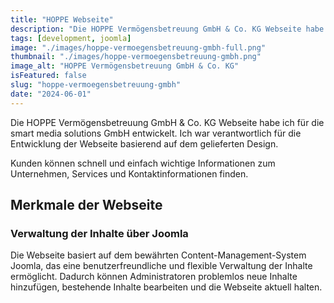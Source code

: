 ---
title: "HOPPE Webseite"
description: "Die HOPPE Vermögensbetreuung GmbH & Co. KG Webseite habe ich für die smart media solutions GmbH entwickelt."
tags: [development, joomla]
image: "./images/hoppe-vermoegensbetreuung-gmbh-full.png"
thumbnail: "./images/hoppe-vermoegensbetreuung-gmbh.png"
image_alt: "HOPPE Vermögensbetreuung GmbH & Co. KG"
isFeatured: false
slug: "hoppe-vermoegensbetreuung-gmbh"
date: "2024-06-01"
---


Die HOPPE Vermögensbetreuung GmbH & Co. KG Webseite habe ich für die smart media solutions GmbH entwickelt. Ich war verantwortlich für die Entwicklung der Webseite basierend auf dem gelieferten Design.

Kunden können schnell und einfach wichtige Informationen zum Unternehmen, Services und Kontaktinformationen finden.

<ProjectDetails
  client="smart media solutions GmbH"
  handover="06/2024"
  services="HTML, SCSS, JavaScript, PHP, Joomla, MySQL"
  website="https://hoppe-vermoegensbetreuung.de/"
/>

## Merkmale der Webseite

### Verwaltung der Inhalte über Joomla

Die Webseite basiert auf dem bewährten Content-Management-System Joomla, das eine benutzerfreundliche und flexible Verwaltung der Inhalte ermöglicht. Dadurch können Administratoren problemlos neue Inhalte hinzufügen, bestehende Inhalte bearbeiten und die Webseite aktuell halten.
